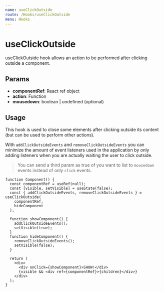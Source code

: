 ```yaml
---
name: useClickOutside
route: /Hooks/useClickOutside
menu: Hooks
---
```



# useClickOutside

useClickOutside hook allows an action to be performed after clicking outside a component.

## Params

- **componentRef**: React ref object
- **action**: Function
- **mousedown**: boolean | undefined (optional)

## Usage

This hook is used to close some elements after clicking outside its content (but can be used to
perform other actions).

With `addClickOutsideEvents` and `removeClickOutsideEvents` you can minimize the amount of
event listeners used in the application by only adding listeners when you are actually waiting the
user to click outside.

> You can send a third param as true of you want to list to `mousedown` events instead of only `click` events.

```tsx
function Component() {
  const componentRef = useRef(null);
  const [visible, setVisible] = useState(false);
  const { addClickOutsideEvents, removeClickOutsideEvents } = useClickOutside(
    componentRef,
    hideComponent
  );

  function showComponent() {
    addClickOutsideEvents();
    setVisible(true);
  }
  function hideComponent() {
    removeClickOutsideEvents();
    setVisible(false);
  }

  return (
    <div>
      <div onClick={showComponent}>SHOW!</div>
      {visible && <div ref={componentRef}>{children}</div>}
    </div>
  );
}
```
